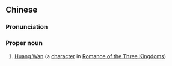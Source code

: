 {{also|黄琬}}
==Chinese==
{{zh-forms|s=黄琬}}

===Pronunciation===
{{zh-pron
|m=Huáng Wǎn
|cat=pn
}}

===Proper noun===
{{zh-proper noun}}

# [[w:Huang Wan|Huang Wan]] (a [[character]] in [[w:Romance of the Three Kingdoms|Romance of the Three Kingdoms]])